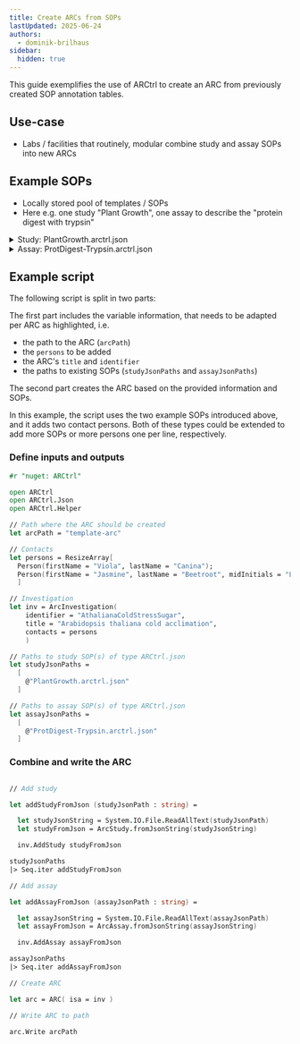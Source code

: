 ```yaml
---
title: Create ARCs from SOPs
lastUpdated: 2025-06-24
authors:
  - dominik-brilhaus
sidebar:
  hidden: true
---
```



This guide exemplifies the use of ARCtrl to create an ARC from previously created SOP annotation tables.

## Use-case

- Labs / facilities that routinely, modular combine study and assay SOPs into new ARCs

## Example SOPs

- Locally stored pool of templates / SOPs
- Here e.g. one study "Plant Growth", one assay to describe the "protein digest with trypsin"


<details>
  <summary>Study: PlantGrowth.arctrl.json</summary>

  <Code code={ PlantGrowth } lang="json"/>

</details>


<details>
  <summary>Assay: ProtDigest-Trypsin.arctrl.json</summary>
  
  <Code code={ ProtDigest } lang="json"/>

</details>

## Example script

The following script is split in two parts:

The first part includes the variable information, that needs to be adapted per ARC as highlighted, i.e.
  - the path to the ARC (`arcPath`)
  - the `persons` to be added
  - the ARC's `title` and `identifier`
  - the paths to existing SOPs (`studyJsonPaths` and `assayJsonPaths`)

The second part creates the ARC based on the provided information and SOPs.

In this example, the script uses the two example SOPs introduced above, and it adds two contact persons. Both of these types could be extended to add more SOPs or more persons one per line, respectively. 


### Define inputs and outputs

```fsharp {8, 12-13, 18-19, 26, 32}
#r "nuget: ARCtrl"

open ARCtrl
open ARCtrl.Json
open ARCtrl.Helper

// Path where the ARC should be created
let arcPath = "template-arc"

// Contacts
let persons = ResizeArray[
  Person(firstName = "Viola", lastName = "Canina");
  Person(firstName = "Jasmine", lastName = "Beetroot", midInitials = "L");
  ]

// Investigation
let inv = ArcInvestigation(
    identifier = "AthalianaColdStressSugar",
    title = "Arabidopsis thaliana cold acclimation",
    contacts = persons
    )

// Paths to study SOP(s) of type ARCtrl.json
let studyJsonPaths = 
  [
    @"PlantGrowth.arctrl.json"
  ]

// Paths to assay SOP(s) of type ARCtrl.json
let assayJsonPaths = 
  [
    @"ProtDigest-Trypsin.arctrl.json"
  ]

```

### Combine and write the ARC

```fsharp

// Add study

let addStudyFromJson (studyJsonPath : string) = 

  let studyJsonString = System.IO.File.ReadAllText(studyJsonPath)
  let studyFromJson = ArcStudy.fromJsonString(studyJsonString)

  inv.AddStudy studyFromJson

studyJsonPaths
|> Seq.iter addStudyFromJson

// Add assay

let addAssayFromJson (assayJsonPath : string) = 

  let assayJsonString = System.IO.File.ReadAllText(assayJsonPath)
  let assayFromJson = ArcAssay.fromJsonString(assayJsonString)

  inv.AddAssay assayFromJson

assayJsonPaths
|> Seq.iter addAssayFromJson

// Create ARC

let arc = ARC( isa = inv )

// Write ARC to path

arc.Write arcPath
```